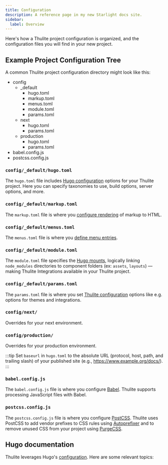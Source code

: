 ```yaml
---
title: Configuration
description: A reference page in my new Starlight docs site.
sidebar:
  label: Overview
---
```


Here's how a Thulite project configuration is organized, and the configuration files you will find in your new project.

## Example Project Configuration Tree

A common Thulite project configuration directory might look like this:

<FileTree>

- config
  - _default
    - hugo.toml
    - markup.toml
    - menus.toml
    - module.toml
    - params.toml
  - next
    - hugo.toml
    - params.toml
  - production
    - hugo.toml
    - params.toml
- babel.config.js
- postcss.config.js

</FileTree>

### `config/_default/hugo.toml`

The `hugo.toml` file includes [Hugo configuration](https://gohugo.io/getting-started/configuration/) options for your Thulite project. Here you can specify taxonomies to use, build options, server options, and more.

### `config/_default/markup.toml`

The `markup.toml` file is where you [configure rendering](https://gohugo.io/getting-started/configuration-markup/) of markup to HTML.

### `config/_default/menus.toml`

The `menus.toml` file is where you [define menu entries](https://gohugo.io/content-management/menus/).

### `config/_default/module.toml`

The `module.toml` file specifies the [Hugo mounts](https://gohugo.io/hugo-modules/configuration/#module-configuration-mounts), logically linking `node_modules` directories to component folders (ex: `assets`, `layouts`) — making Thulite Integrations available in your Thulite project.

### `config/_default/params.toml`

The `params.toml` file is where you set [Thulite configuration](/reference/configuration/) options like e.g. options for themes and integrations. 

### `config/next/`

Overrides for your next environment.

### `config/production/`

Overrides for your production environment.

:::tip
Set `baseurl` in `hugo.toml` to the absolute URL (protocol, host, path, and trailing slash) of your published site (e.g., https://www.example.org/docs/).
:::

### `babel.config.js`

The `babel.config.js` file is where you configure [Babel](https://babeljs.io/). Thulite supports processing JavaScript files with Babel.

### `postcss.config.js`

The `postcss.config.js` file is where you configure [PostCSS](https://postcss.org/). Thulite uses PostCSS to add vendor prefixes to CSS rules using [Autoprefixer](https://github.com/postcss/autoprefixer) and to remove unused CSS from your project using [PurgeCSS](https://purgecss.com/).

## Hugo documentation

Thulite leverages Hugo's [configuration](https://gohugo.io/getting-started/configuration/). Here are some relevant topics:

<CardGrid>
  <LinkCard
    title="Configure Hugo"
    description="How to configure your Hugo site."
    href="https://gohugo.io/getting-started/configuration/"
    target="_blank" />
  <LinkCard
    title="Babel"
    description="Hugo Pipes can process JavaScript files with Babel."
    href="https://gohugo.io/hugo-pipes/babel/"
    target="_blank" />
  <LinkCard
    title="PostCSS"
    description="Process CSS files with PostCSS, using any of the available plugins."
    href="https://gohugo.io/hugo-pipes/postcss/"
    target="_blank" />
  <LinkCard
    title="CSS purging with PostCSS"
    description="There are several ways to set up CSS purging with PostCSS in Hugo."
    href="https://gohugo.io/hugo-pipes/postprocess/#css-purging-with-postcss"
    target="_blank" />
</CardGrid>
